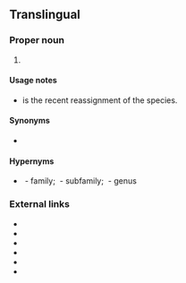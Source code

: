 ==Translingual==
{{rfi}}
===Proper noun===
{{taxoninfl|head=[[Philautus]] {{epinew|steineri||mul}}|i=1|g=m}}

# {{taxon|species|family|Rhacophoridae|{{vern|Steiner's bubble-net frog|pedia=1}}, a [[tree frog]] [[endemic]] to [[Sri Lanka]]}}

====Usage notes====
* {{taxlink|Pseudophilautus steineri|species|noshow=1}} is the recent reassignment of the species.

====Synonyms====
* {{sense|species}} {{taxlink|Pseudophilautus steineri|species|noshow=1}}

====Hypernyms====
* {{sense|species}} ''{{taxlink|Rhacophoridae|family|noshow=1}}''&nbsp;- family; ''{{taxlink|Rhacophorinae|subfamily|noshow=1}}''&nbsp;- subfamily; {{taxlink|Philautus|genus|noshow=1}}&nbsp;- genus

===External links===
* {{pedia}}
* {{specieslite}}
* {{comcatlite}}
* {{R:ITIS|775296}}
* {{R:TOL|Rhacophoridae|Rhacophoridae}}
* {{R:EOL|7246888}}